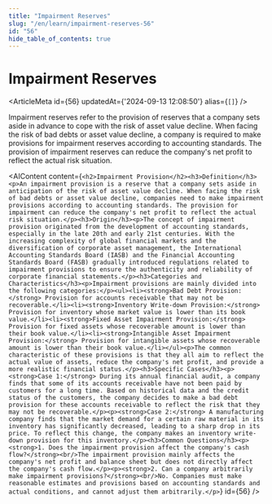 ```yaml
---
title: "Impairment Reserves"
slug: "/en/learn/impairment-reserves-56"
id: "56"
hide_table_of_contents: true
---
```



# Impairment Reserves

<ArticleMeta id={56} updatedAt={'2024-09-13 12:08:50'} alias={`[]`} />
<div className='border-solid border-b border-t-0 my-4 border-[var(--ifm-color-gray-300)]' />

Impairment reserves refer to the provision of reserves that a company sets aside in advance to cope with the risk of asset value decline. When facing the risk of bad debts or asset value decline, a company is required to make provisions for impairment reserves according to accounting standards. The provision of impairment reserves can reduce the company's net profit to reflect the actual risk situation.

<AIContent content={`<h2>Impairment Provision</h2><h3>Definition</h3><p>An impairment provision is a reserve that a company sets aside in anticipation of the risk of asset value decline. When facing the risk of bad debts or asset value decline, companies need to make impairment provisions according to accounting standards. The provision for impairment can reduce the company's net profit to reflect the actual risk situation.</p><h3>Origin</h3><p>The concept of impairment provision originated from the development of accounting standards, especially in the late 20th and early 21st centuries. With the increasing complexity of global financial markets and the diversification of corporate asset management, the International Accounting Standards Board (IASB) and the Financial Accounting Standards Board (FASB) gradually introduced regulations related to impairment provisions to ensure the authenticity and reliability of corporate financial statements.</p><h3>Categories and Characteristics</h3><p>Impairment provisions are mainly divided into the following categories:</p><ul><li><strong>Bad Debt Provision:</strong> Provision for accounts receivable that may not be recoverable.</li><li><strong>Inventory Write-down Provision:</strong> Provision for inventory whose market value is lower than its book value.</li><li><strong>Fixed Asset Impairment Provision:</strong> Provision for fixed assets whose recoverable amount is lower than their book value.</li><li><strong>Intangible Asset Impairment Provision:</strong> Provision for intangible assets whose recoverable amount is lower than their book value.</li></ul><p>The common characteristic of these provisions is that they all aim to reflect the actual value of assets, reduce the company's net profit, and provide a more realistic financial status.</p><h3>Specific Cases</h3><p><strong>Case 1:</strong> During its annual financial audit, a company finds that some of its accounts receivable have not been paid by customers for a long time. Based on historical data and the credit status of the customers, the company decides to make a bad debt provision for these accounts receivable to reflect the risk that they may not be recoverable.</p><p><strong>Case 2:</strong> A manufacturing company finds that the market demand for a certain raw material in its inventory has significantly decreased, leading to a sharp drop in its price. To reflect this change, the company makes an inventory write-down provision for this inventory.</p><h3>Common Questions</h3><p><strong>1. Does the impairment provision affect the company's cash flow?</strong><br/>The impairment provision mainly affects the company's net profit and balance sheet but does not directly affect the company's cash flow.</p><p><strong>2. Can a company arbitrarily make impairment provisions?</strong><br/>No. Companies must make reasonable estimates and provisions based on accounting standards and actual conditions, and cannot adjust them arbitrarily.</p>`} id={56} />
